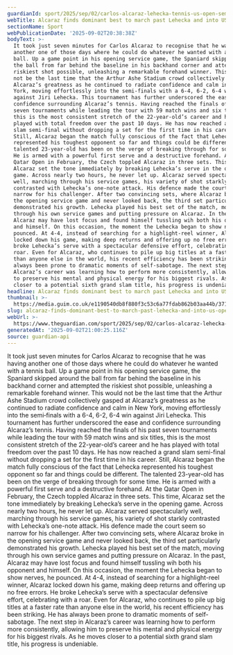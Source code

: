 ```yaml
---
guardianId: sport/2025/sep/02/carlos-alcaraz-lehecka-tennis-us-open-semi-finals
webTitle: Alcaraz finds dominant best to march past Lehecka and into US Open semi-finals
sectionName: Sport
webPublicationDate: '2025-09-02T20:38:38Z'
bodyText: >-
  It took just seven minutes for Carlos Alcaraz to recognise that he was having
  another one of those days where he could do whatever he wanted with a tennis
  ball. Up a game point in his opening service game, the Spaniard skipped around
  the ball from far behind the baseline in his backhand corner and attempted the
  riskiest shot possible, unleashing a remarkable forehand winner. This would
  not be the last time that the Arthur Ashe Stadium crowd collectively gasped at
  Alcaraz’s greatness as he continued to radiate confidence and calm in New
  York, moving effortlessly into the semi‑finals with a 6-4, 6-2, 6-4 win
  against Jiri Lehecka. This tournament has further underscored the ease and
  confidence surrounding Alcaraz’s tennis. Having reached the finals of his past
  seven tournaments while leading the tour with 59 match wins and six titles,
  this is the most consistent stretch of the 22-year-old’s career and he has
  played with total freedom over the past 10 days. He has now reached a grand
  slam semi-final without dropping a set for the first time in his career.
  Still, Alcaraz began the match fully conscious of the fact that Lehecka
  represented his toughest opponent so far and things could be different. The
  talented 23-year-old has been on the verge of breaking through for some time.
  He is armed with a powerful first serve and a destructive forehand. At the
  Qatar Open in February, the Czech toppled Alcaraz in three sets. This time,
  Alcaraz set the tone immediately by breaking Lehecka’s serve in the opening
  game. Across nearly two hours, he never let up. Alcaraz served spectacularly
  well, marching through his service games, his variety of shot starkly
  contrasted with Lehecka’s one-note attack. His defence made the court seem so
  narrow for his challenger. After two convincing sets, where Alcaraz broke in
  the opening service game and never looked back, the third set particularly
  demonstrated his growth. Lehecka played his best set of the match, moving
  through his own service games and putting pressure on Alcaraz. In the past,
  Alcaraz may have lost focus and found himself tussling wih both his opponent
  and himself. On this occasion, the moment the Lehecka began to show nerves, he
  pounced. At 4-4, instead of searching for a highlight-reel winner, Alcaraz
  locked down his game, making deep returns and offering up no free errors. He
  broke Lehecka’s serve with a spectacular defensive effort, celebrating with a
  roar. Even for Alcaraz, who continues to pile up big titles at a faster rate
  than anyone else in the world, his recent efficiency has been striking. He has
  always been prone to dramatic moments of self-sabotage. The next step in
  Alcaraz’s career was learning how to perform more consistently, allowing him
  to preserve his mental and physical energy for his biggest rivals. As he moves
  closer to a potential sixth grand slam title, his progress is undeniable.
headline: Alcaraz finds dominant best to march past Lehecka and into US Open semi-finals
thumbnail: >-
  https://media.guim.co.uk/e1190540db8f880f3c53c6a77fdab862b03aa44b/371_0_3474_2779/500.jpg
slug: alcaraz-finds-dominant-best-to-march-past-lehecka-and-into-us-open-semi-finals
webUrl: >-
  https://www.theguardian.com/sport/2025/sep/02/carlos-alcaraz-lehecka-tennis-us-open-semi-finals
generatedAt: '2025-09-02T21:00:25.116Z'
source: guardian-api
---
```

It took just seven minutes for Carlos Alcaraz to recognise that he was having another one of those days where he could do whatever he wanted with a tennis ball. Up a game point in his opening service game, the Spaniard skipped around the ball from far behind the baseline in his backhand corner and attempted the riskiest shot possible, unleashing a remarkable forehand winner. This would not be the last time that the Arthur Ashe Stadium crowd collectively gasped at Alcaraz’s greatness as he continued to radiate confidence and calm in New York, moving effortlessly into the semi‑finals with a 6-4, 6-2, 6-4 win against Jiri Lehecka. This tournament has further underscored the ease and confidence surrounding Alcaraz’s tennis. Having reached the finals of his past seven tournaments while leading the tour with 59 match wins and six titles, this is the most consistent stretch of the 22-year-old’s career and he has played with total freedom over the past 10 days. He has now reached a grand slam semi-final without dropping a set for the first time in his career. Still, Alcaraz began the match fully conscious of the fact that Lehecka represented his toughest opponent so far and things could be different. The talented 23-year-old has been on the verge of breaking through for some time. He is armed with a powerful first serve and a destructive forehand. At the Qatar Open in February, the Czech toppled Alcaraz in three sets. This time, Alcaraz set the tone immediately by breaking Lehecka’s serve in the opening game. Across nearly two hours, he never let up. Alcaraz served spectacularly well, marching through his service games, his variety of shot starkly contrasted with Lehecka’s one-note attack. His defence made the court seem so narrow for his challenger. After two convincing sets, where Alcaraz broke in the opening service game and never looked back, the third set particularly demonstrated his growth. Lehecka played his best set of the match, moving through his own service games and putting pressure on Alcaraz. In the past, Alcaraz may have lost focus and found himself tussling wih both his opponent and himself. On this occasion, the moment the Lehecka began to show nerves, he pounced. At 4-4, instead of searching for a highlight-reel winner, Alcaraz locked down his game, making deep returns and offering up no free errors. He broke Lehecka’s serve with a spectacular defensive effort, celebrating with a roar. Even for Alcaraz, who continues to pile up big titles at a faster rate than anyone else in the world, his recent efficiency has been striking. He has always been prone to dramatic moments of self-sabotage. The next step in Alcaraz’s career was learning how to perform more consistently, allowing him to preserve his mental and physical energy for his biggest rivals. As he moves closer to a potential sixth grand slam title, his progress is undeniable.
